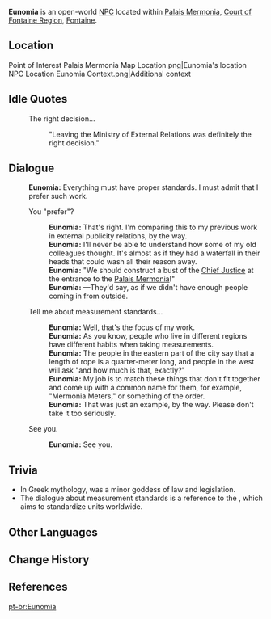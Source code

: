 {{Character Infobox
|type             = Open-World NPC
|image            = NPC Eunomia.png
|realname         = <!-- Optional, if different from in-game name -->
|deceased         = <!-- Past (for deceased prior to events of the game) or free response -->
|region           = Fontaine
|location         = Fontaine
|affiliation      = Maison Gestion
|title            = Gestionnaire

|ancestry         = <!-- Clan/family -->
|father           = 
|mother           = 
|spouse           = 
|sibling          = 
|child            = 
|relative         = 

|voiceEN          = [[imdb:nm7599270|Jessica Osborne]]<ref name="Jessica Osborne">Twitter: [https://twitter.com/littlecuppajo/status/1692349029911540107 EN VA Self Announcement] ([https://web.archive.org/web/20230818122935/https://twitter.com/littlecuppajo/status/1692349029911540107 Archived])</ref>
|voiceCN          = 
|voiceJP          = {{w|ja:花岡志織|Hanaoka Shiori ({{ja|花岡志織}})}}<ref name="Hanaoka Shiori">Twitter: [https://twitter.com/shiori_hanaoka/status/1692461426722607562 JP VA Self Announcement] ([https://web.archive.org/web/20230822064017/https://twitter.com/shiori_hanaoka/status/1692461426722607562 Archived])</ref>
|voiceKR          = 
|dialoguereward   = 
}}
'''Eunomia''' is an open-world [[NPC]] located within [[Palais Mermonia]], [[Court of Fontaine Region]], [[Fontaine]].

==Location==
<gallery>
Point of Interest Palais Mermonia Map Location.png|Eunomia's location
NPC Location Eunomia Context.png|Additional context
</gallery>
<!--
==Profile==
''(To be added.)''

===Appearance===
''(To be added.)''

==Quests and Events==
{{Quests and Events}}
-->
==Idle Quotes==
{{Dialogue Start}}
:{{DIcon|Idle}} The right decision...
::{{A|VO Eunomia 01.ogg}} "Leaving the Ministry of External Relations was definitely the right decision."
{{Dialogue End}}

==Dialogue==
{{Dialogue Start}}
:'''Eunomia:''' Everything must have proper standards. I must admit that I prefer such work.
:{{DIcon}} You "prefer"?
::'''Eunomia:''' That's right. I'm comparing this to my previous work in external publicity relations, by the way.
::'''Eunomia:''' I'll never be able to understand how some of my old colleagues thought. It's almost as if they had a waterfall in their heads that could wash all their reason away.
::'''Eunomia:''' "We should construct a bust of the [[Neuvillette|Chief Justice]] at the entrance to the [[Palais Mermonia]]!"
::'''Eunomia:''' &mdash;They'd say, as if we didn't have enough people coming in from outside.
:{{DIcon}} Tell me about measurement standards... 
::'''Eunomia:''' Well, that's the focus of my work.
::'''Eunomia:''' As you know, people who live in different regions have different habits when taking measurements.
::'''Eunomia:''' The people in the eastern part of the city say that a length of rope is a quarter-meter long, and people in the west will ask "and how much is that, exactly?"
::'''Eunomia:''' My job is to match these things that don't fit together and come up with a common name for them, for example, "Mermonia Meters," or something of the order.
::'''Eunomia:''' That was just an example, by the way. Please don't take it too seriously.
:{{DIcon}} See you.
::'''Eunomia:''' See you.
{{Dialogue End}}

==Trivia==
*In Greek mythology, {{w|Eunomia}} was a minor goddess of law and legislation.
*The dialogue about measurement standards is a reference to the {{w|International System of Units}}, which aims to standardize units worldwide.

==Other Languages==
{{Other Languages|default_hidden=1
|en      = Eunomia
|zhs     = 伊诺米娅
|zhs_rm  = Yīnuòmǐyà
|zht     = 伊諾米婭
|zht_rm  = Yīnuòmǐyà
|ja      = ユーノミア
|ja_rm   = Yuunomia
|ko      = 에우노미아
|es      = Eunomia
|fr      = Eunomia
|ru      = Юномия
|th      = Eunomia
|vi      = Eunomia
|de      = Eunomia
|id      = Eunomia
|pt      = Eunomia
|tr      = Eunomia
|it      = Eunomia
}}

==Change History==
{{Change History|4.0}}

==References==
{{Reflist}}

[[pt-br:Eunomia]]